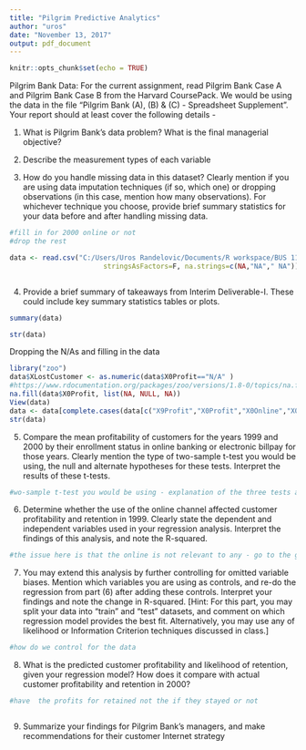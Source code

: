```yaml
---
title: "Pilgrim Predictive Analytics"
author: "uros"
date: "November 13, 2017"
output: pdf_document
---
```


```r
knitr::opts_chunk$set(echo = TRUE)
```

Pilgrim Bank Data: For the current assignment, read Pilgrim Bank Case A and Pilgrim Bank
Case B from the Harvard CoursePack. We would be using the data in the file "Pilgrim Bank (A),
(B) & (C) - Spreadsheet Supplement". Your report should at least cover the following details -

1. What is Pilgrim Bank's data problem? What is the final managerial objective?


2. Describe the measurement types of each variable


3. How do you handle missing data in this dataset? Clearly mention if you are using data
imputation techniques (if so, which one) or dropping observations (in this case, mention
how many observations). For whichever technique you choose, provide brief summary
statistics for your data before and after handling missing data.
```r
#fill in for 2000 online or not
#drop the rest

data <- read.csv("C:/Users/Uros Randelovic/Documents/R workspace/BUS 111/pilgrim2/data.csv",
                       stringsAsFactors=F, na.strings=c(NA,"NA"," NA"))



```
4. Provide a brief summary of takeaways from Interim Deliverable-I. These could include
key summary statistics tables or plots.
```r
summary(data)


```
```r
str(data)

```

Dropping the N/As and filling in the data 
```r
library("zoo")
data$XLostCustomer <- as.numeric(data$X0Profit=="N/A" )
#https://www.rdocumentation.org/packages/zoo/versions/1.8-0/topics/na.fill - zoo pacakge for filling
na.fill(data$X0Profit, list(NA, NULL, NA))
View(data)
data <- data[complete.cases(data[c("X9Profit","X0Profit","X0Online","X0Billpay","X9Inc","X9Online","X9Age","X9Tenure")]),]
str(data)

```
5. Compare the mean profitability of customers for the years 1999 and 2000 by their
enrollment status in online banking or electronic billpay for those years. Clearly mention 
the type of two-sample t-test you would be using, the null and alternate hypotheses for
these tests. Interpret the results of these t-tests.
```r
#wo-sample t-test you would be using - explanation of the three tests again
```
6. Determine whether the use of the online channel affected customer profitability and
retention in 1999. Clearly state the dependent and independent variables used in your
regression analysis. Interpret the findings of this analysis, and note the R-squared.
```r
#the issue here is that the online is not relevant to any - go to the graph 
```
7. You may extend this analysis by further controlling for omitted variable biases. Mention
which variables you are using as controls, and re-do the regression from part (6) after
adding these controls. Interpret your findings and note the change in R-squared. [Hint:
For this part, you may split your data into "train" and "test" datasets, and comment on
which regression model provides the best fit. Alternatively, you may use any of likelihood
or Information Criterion techniques discussed in class.]
```r
#how do we control for the data


```
8. What is the predicted customer profitability and likelihood of retention, given your
regression model? How does it compare with actual customer profitability and retention
in 2000?
```r
#have  the profits for retained not the if they stayed or not 



```
9. Summarize your findings for Pilgrim Bank's managers, and make recommendations for
their customer Internet strategy
